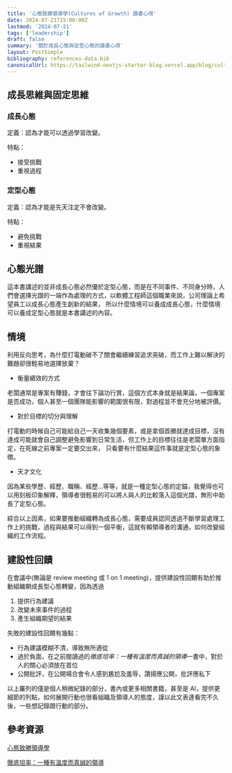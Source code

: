 ```yaml
---
title: '心態致勝領導學(Cultures of Growth) 讀書心得'
date: 2024-07-21T15:00:00Z
lastmod: '2024-07-21'
tags: ['leadership']
draft: false
summary: '關於成長心態與定型心態的讀書心得'
layout: PostSimple
bibliography: references-data.bib
canonicalUrl: https://tailwind-nextjs-starter-blog.vercel.app/blog/cultures-of-growth/
---
```


## 成長思維與固定思維

### 成長心態

定義：認為才能可以透過學習改變。

特點：

- 接受挑戰
- 重視過程

### 定型心態

定義：認為才能是先天注定不會改變。

特點：

- 避免挑戰
- 重視結果

## 心態光譜

這本書講述的並非成長心態必然優於定型心態，而是在不同事件、不同身分時，人們會選擇光譜的一端作為處理的方式，以軟體工程師這個職業來說，公司理論上希望員工以成長心態產生創新的結果，
所以什麼情境可以養成成長心態，什麼情境可以養成定型心態就是本書講述的內容。

## 情境

利用反向思考，為什麼打電動破不了關會繼續練習追求突破，而工作上難以解決的難題卻很輕易地選擇放棄？

- 衡量績效的方式

老闆通常是專案有賺錢，才會往下論功行賞，這個方式本身就是結果論，一個專案是否成功，個人甚至一個團隊能影響的範圍很有限，對過程並不會充分地被評價。

- 對於目標的切分與理解

打電動的時候自己可能給自己一天收集幾個要素，或是拿個首勝就達成目標，沒有達成可能就會自己調整避免影響到日常生活，但工作上的目標往往是老闆單方面指定，在死線之前專案一定要交出來，
只看要有什麼結果這件事就是定型心態的象徵。

- 天才文化

因為某些學歷、經歷、職稱、經歷...等等，就是一種定型心態的定錨，我覺得也可以用刻板印象解釋，領導者很輕易的可以將人與人的比較落入這個光譜，無形中助長了定型心態。

綜合以上因素，如果要推動組織轉為成長心態，需要成員認同透過不斷學習處理工作上的挑戰，過程與結果可以得到一個平衡，這就有賴領導者的溝通，如何改變組織的工作流程。

## 建設性回饋

在會議中(無論是 review meeting 或 1 on 1 meeting)，提供建設性回饋有助於推動組織朝成長型心態轉變，因為透過

1. 提供行為建議
2. 改變未來事件的過程
3. 產生組織期望的結果

失敗的建設性回饋有幾點：

- 行為建議模糊不清，導致無所適從
- 過於負面，在之前閱讀過的*徹底坦率：一種有溫度而真誠的領導*一書中，對於人的關心必須放在首位
- 公開批評，在公開場合會令人感到尷尬及羞辱，讚揚應公開，批評應私下

以上羅列的僅是個人稍微紀錄的部分，書內或更多相關書籍，甚至是 AI，提供更細節的列點，如何展開行動也很看組織及領導人的態度，謹以此文表達看完不久後，一些想記錄跟行動的部分。

## 參考資源

[心態致勝領導學](https://www.books.com.tw/products/0010993414?sloc=main)

[徹底坦率：一種有溫度而真誠的領導](https://www.books.com.tw/products/0010816772)
